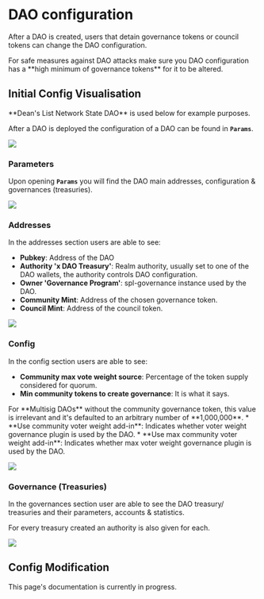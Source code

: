 
# DAO configuration

After a DAO is created, users that detain governance tokens or council tokens can change the DAO configuration.

<Callout type="error" emoji="🚨">
For safe measures against DAO attacks make sure you DAO configuration has a **high minimum of governance tokens** for it to be altered.
</Callout>

## Initial Config Visualisation

<Callout type="info" emoji="ℹ️">
**Dean's List Network State DAO** is used below for example purposes.
</Callout>

After a DAO is deployed the configuration of a DAO can be found in **`Params`**. 

![](../source/createadao\daoconfig_step1.png)

### Parameters

Upon opening **`Params`** you will find the DAO main addresses, configuration & governances (treasuries).

![](../source/createadao\daoconfig_step3.png)

### Addresses

In the addresses section users are able to see:

* **Pubkey**: Address of the DAO 
* **Authority 'x DAO Treasury'**: Realm authority, usually set to one of the DAO wallets, the authority controls DAO configuration.
* **Owner 'Governance Program'**: spl-governance instance used by the DAO.
* **Community Mint**: Address of the chosen governance token.
* **Council Mint**: Address of the council token.

![](../source/createadao\daoconfig_step4.png)

### Config

In the config section users are able to see:
* **Community max vote weight source**: Percentage of the token supply considered for quorum.
* **Min community tokens to create governance**: It is what it says.
<Callout type="info" emoji="ℹ️">
For **Multisig DAOs** without the community governance token, this value is irrelevant and it's defaulted to an arbitrary number of **1,000,000**.
</Callout>
* **Use community voter weight add-in**: Indicates whether voter weight governance plugin is used by the DAO.
* **Use max community voter weight add-in**: Indicates whether max voter weight governance plugin is used by the DAO.

![](../source/createadao\daoconfig_step2.png)

### Governance (Treasuries)

In the governances section user are able to see the DAO treasury/ treasuries and their parameters, accounts & statistics.

For every treasury created an authority is also given for each.

![](../source/createadao\daoconfig_step5.png)

## Config Modification

<Callout type="warning" emoji="⚠️">
This page's documentation is currently in progress.
</Callout>